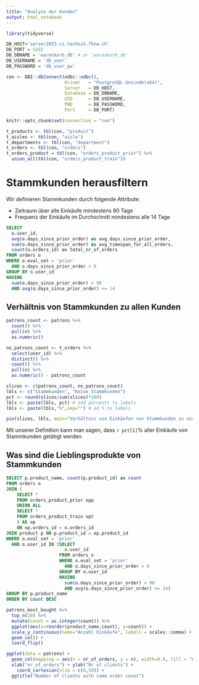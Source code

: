 ---
title: "Analyse der Kunden"
output: html_notebook
---

```{r, echo=FALSE}
library(tidyverse)

DB_HOST='server2053.cs.technik.fhnw.ch'
DB_PORT = 5432
DB_DBNAME = 'warenkorb_db' # or 'warenkorb_db'
DB_USERNAME = 'db_user' 
DB_PASSWORD = 'db_user_pw'

con <- DBI::dbConnect(odbc::odbc(),
                      Driver   = "PostgreSQL Unicode(x64)",
                      Server   = DB_HOST,
                      Database = DB_DBNAME,
                      UID      = DB_USERNAME,
                      PWD      = DB_PASSWORD,
                      Port     = DB_PORT)

knitr::opts_chunk$set(connection = "con")

t_products <- tbl(con, "product")
t_aisles <- tbl(con, "aisle")
t_departments <- tbl(con, "department")
t_orders <- tbl(con, "orders")
t_orders_product = tbl(con, "orders_product_prior") %>%
  union_all(tbl(con, "orders_product_train"))

```

# Stammkunden herausfiltern

Wir definieren Stammkunden durch folgende Attribute:

* Zeitraum über alle Einkäufe mindestens 90 Tage
* Frequenz der Einkäufe im Durchschnitt mindestens alle 14 Tage

```{sql, connection=con, output.var=patrons}
SELECT
  o.user_id,
  avg(o.days_since_prior_order) as avg_days_since_prior_order,
  sum(o.days_since_prior_order) as avg_timespan_for_all_orders,
  count(o.orders_id) as total_nr_of_orders
FROM orders o
WHERE o.eval_set = 'prior'
  AND o.days_since_prior_order > 0
GROUP BY o.user_id
HAVING
  sum(o.days_since_prior_order) > 90
  AND avg(o.days_since_prior_order) <= 14
```


## Verhältnis von Stammkunden zu allen Kunden

```{r}
patrons_count <- patrons %>% 
  count() %>%
  pull(n) %>%
  as.numeric()

no_patrons_count <- t_orders %>%
  select(user_id) %>%
  distinct() %>%
  count() %>%
  pull(n) %>%
  as.numeric() - patrons_count

slices <- c(patrons_count, no_patrons_count)
lbls <- c("Stammkunden", "Keine Stammkunden")
pct <- round(slices/sum(slices)*100)
lbls <- paste(lbls, pct) # add percents to labels
lbls <- paste(lbls,"%",sep="") # ad % to labels

pie(slices, lbls, main="Verhältnis von Einkäufen von Stammkunden zu normalen Kunden")
```

Mit unserer Definition kann man sagen, dass `r pct[1]`% aller Einkäufe von Stammkunden getätigt werden.

## Was sind die Lieblingsprodukte von Stammkunden

```{sql, connection=con, output.var=patrons_most_bought}
SELECT p.product_name, count(p.product_id) as count
FROM orders o
JOIN (
    SELECT *
    FROM orders_product_prior opp
    UNION ALL
    SELECT *
    FROM orders_product_train opt
    ) AS op
    ON op.orders_id = o.orders_id
JOIN product p ON p.product_id = op.product_id
WHERE o.eval_set = 'prior'
  AND o.user_id IN (SELECT
                      o.user_id
                    FROM orders o
                    WHERE o.eval_set = 'prior'
                      AND o.days_since_prior_order > 0
                    GROUP BY o.user_id
                    HAVING
                      sum(o.days_since_prior_order) > 90
                      AND avg(o.days_since_prior_order) <= 14)
GROUP BY p.product_name
ORDER BY count DESC 
```

```{r}
patrons_most_bought %>%
  top_n(30) %>%
  mutate(count = as.integer(count)) %>%
  ggplot(aes(x=reorder(product_name,count), y=count)) +
  scale_y_continuous(name="Anzahl Einkäufe", labels = scales::comma) +
  geom_col() + 
  coord_flip()
```


```{r}
ggplot(data = patrons) + 
  geom_col(mapping = aes(x = nr_of_orders, y = n), width=0.9, fill = "#FF9999") +
  xlab("nr_of_orders") + ylab("Nr of clients") +
	coord_cartesian(xlim = c(0,50)) +
  ggtitle("Number of clients with same order count")
```


